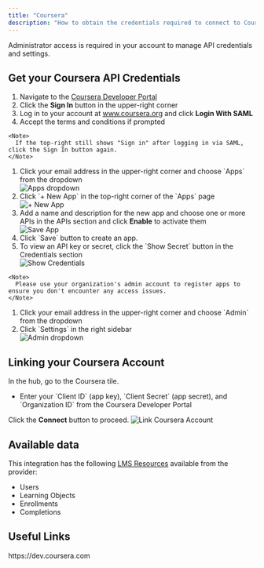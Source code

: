```yaml
---
title: "Coursera"
description: "How to obtain the credentials required to connect to Coursera."
---
```



<Note>
  Administrator access is required in your account to manage API credentials and settings.
</Note>

## Get your Coursera API Credentials

<Steps>
  <Step title="Sign in to the Coursera Developer Portal">
    <ol>
      <li>Navigate to the <a href="https://dev.coursera.com" target="_blank">Coursera Developer Portal</a></li>
      <li>Click the <b>Sign In</b> button in the upper-right corner</li> 
      <li>Log in to your account at <a href="https://www.coursera.org" target="_blank">www.coursera.org</a> and click <b>Login With SAML</b></li>
      <li>Accept the terms and conditions if prompted</li>
    </ol>
    
    <Note>
      If the top-right still shows "Sign in" after logging in via SAML, click the Sign In button again.
    </Note>
  </Step>

  <Step title="Register an App">
    <ol>
      <li>Click your email address in the upper-right corner and choose `Apps` from the dropdown</li>
      <Frame><img className='rounded-md' style={{ margin: '0 auto', border: '1px solid #efefef' }} alt="Apps dropdown" src="/images/coursera/image1.png" /></Frame>
      <li>Click `+ New App` in the top-right corner of the `Apps` page</li>
      <Frame><img className='rounded-md' style={{ margin: '0 auto', border: '1px solid #efefef' }} alt="+ New App" src="/images/coursera/image2.png" /></Frame>
      <li>Add a name and description for the new app and choose one or more APIs in the APIs section and click <b>Enable</b> to activate them</li>
      <Frame><img className='rounded-md' style={{ margin: '0 auto', border: '1px solid #efefef' }} alt="Save App" src="/images/coursera/image3.png" /></Frame>
      <li>Click `Save` button to create an app.</li>
      <li>To view an API key or secret, click the `Show Secret` button in the Credentials section</li>
      <Frame><img className='rounded-md' style={{ margin: '0 auto', border: '1px solid #efefef' }} alt="Show Credentials" src="/images/coursera/image4.png" /></Frame>
    </ol>
    
    <Note>
      Please use your organization's admin account to register apps to ensure you don't encounter any access issues.
    </Note>
  </Step>
  <Step title="Find your Organization ID">
    <ol>
      <li>Click your email address in the upper-right corner and choose `Admin` from the dropdown</li>
      <li>Click `Settings` in the right sidebar</li>
      <Frame><img className='rounded-md' style={{ margin: '0 auto', border: '1px solid #efefef' }} alt="Admin dropdown" src="/images/coursera/image5.png" /></Frame>
    </ol>
  </Step>
</Steps>

## Linking your Coursera Account

<Steps>
  <Step title="Enter Credentials">
    In the hub, go to the Coursera tile.
    <ul>
      <li>Enter your `Client ID` (app key), `Client Secret` (app secret), and `Organization ID` from the Coursera Developer Portal</li>
    </ul>
    Click the <b>Connect</b> button to proceed.
    <Frame>
      <img className='rounded-md' style={{ margin: '0 auto', border: '1px solid #efefef' }} alt="Link Coursera Account" src="/images/coursera/image6.png" />
    </Frame>
  </Step>
</Steps>

<IntegrationFooter />

## Available data

This integration has the following [LMS Resources](https://docs.stackone.com/reference/getting-started-with-your-api) available from the provider:
- Users
- Learning Objects
- Enrollments
- Completions

## Useful Links
<Card title="Coursera Developer Portal" icon="link" href="https://dev.coursera.com">
    https://dev.coursera.com
</Card>
